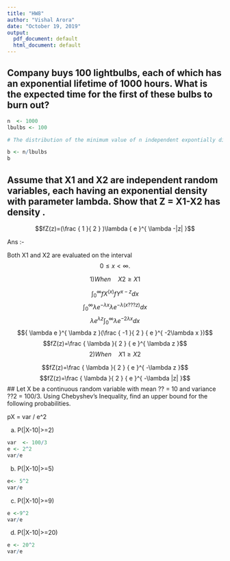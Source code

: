 ---
title: "HW8"
author: "Vishal Arora"
date: "October 19, 2019"
output:
  pdf_document: default
  html_document: default
---

## Company buys 100 lightbulbs, each of which has an exponential lifetime of 1000 hours. What is the expected time for the first of these bulbs to burn out?


```{r}
n  <- 1000
lbulbs <- 100

# The distribution of the minimum value of n independent expontially distributed variables with mean ?? would also be exponential with mean ??(mean)/n(# of items)

b <- n/lbulbs 
b 
```

## Assume that X1 and X2 are independent random variables, each having an exponential density with parameter lambda.  Show that Z = X1-X2 has density .  
$$fZ(z)=(\frac { 1 }{ 2 } )\lambda { e }^{ \lambda -|z| }$$


Ans :-

Both X1 and X2 are evaluated on the interval $$0\le x<\infty.$$  

$$ 1) When\quad X2 \ge X1$$

$$\int _{ 0 }^{ \infty  }{ { fX }^{ (x) }{ fY }^{ x-z }dx }$$
$$\int _{ 0 }^{ \infty  }{ { \lambda e }^{ -\lambda x }{ \lambda e }^{ -\lambda (x???z) } } dx$$
$${\lambda e}^{\lambda z}\int _{ 0 }^{ \infty  }{ { \lambda e }^{ -2\lambda x } } dx$$
$${ \lambda e }^{ \lambda z }(\frac { -1 }{ 2 } { e }^{ -2\lambda x })$$
$$fZ(z)=\frac { \lambda }{ 2 } { e }^{ \lambda z }$$
$$2) When\quad X1 \ge X2$$

$$fZ(z)=\frac { \lambda }{ 2 } { e }^{ -\lambda z }$$
$$fZ(z)=\frac { \lambda }{ 2 } { e }^{ -\lambda |z| }$$
## Let X be a continuous random variable with mean ?? = 10 and variance ??2 = 100/3. Using Chebyshev's Inequality, find an upper bound for the following probabilities.

 pX = var / e^2

 a) P(|X-10|>=2)  
```{r}
var  <- 100/3
e <- 2^2
var/e
```
 
b) P(|X-10|>=5)
```{r}
e<- 5^2
var/e
```
c) P(|X-10|>=9)
```{r}
e <-9^2
var/e
```

d) P(|X-10|>=20)

```{r}
e <- 20^2
var/e
```

